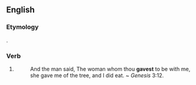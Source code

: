 ==English==

===Etymology===
{{suffix|gave|st|lang=en}}.

===Verb===
{{head|en|verb form|cat2=verb simple past forms|cat3=second-person singular forms}}

# {{context|archaic|lang=en}} {{second-person singular past of|give|lang=en}}
#: And the man said, The woman whom thou '''gavest''' to be with me, she gave me of the tree, and I did eat. ~ ''Genesis'' 3:12.{{attention|en|which version of the Bible?}}